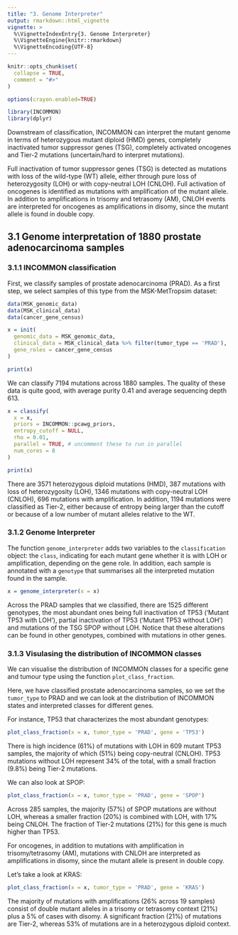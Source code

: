 ```yaml
---
title: "3. Genome Interpreter"
output: rmarkdown::html_vignette
vignette: >
  %\VignetteIndexEntry{3. Genome Interpreter}
  %\VignetteEngine{knitr::rmarkdown}
  %\VignetteEncoding{UTF-8}
---
```


```r
knitr::opts_chunk$set(
  collapse = TRUE,
  comment = "#>"
)

options(crayon.enabled=TRUE)
```

```r
library(INCOMMON)
library(dplyr)
```

Downstream of classification, INCOMMON can interpret the mutant genome in terms of
heterozygous mutant diploid (HMD) genes, completely inactivated tumor suppressor genes (TSG), completely activated oncogenes and Tier-2 mutations (uncertain/hard to interpret mutations). 

Full inactivation of tumor suppressor genes (TSG) is detected as
mutations with loss of the wild-type (WT) allele, either through pure loss of heterozygosity (LOH) or with copy-neutral LOH (CNLOH). Full activation of oncogenes is identified as 
mutations with amplification of the mutant allele. In addition to amplifications in trisomy 
and tetrasomy (AM), CNLOH events are interpreted for oncogenes as amplifications in disomy,
since the mutant allele is found in double copy.

## 3.1 Genome interpretation of 1880 prostate adenocarcinoma samples

### 3.1.1 INCOMMON classification

First, we classify samples of prostate adenocarcinoma (PRAD). As a first step, we select samples of this type from the MSK-MetTropsim dataset:

```r
data(MSK_genomic_data)
data(MSK_clinical_data)
data(cancer_gene_census)

x = init(
  genomic_data = MSK_genomic_data,
  clinical_data = MSK_clinical_data %>% filter(tumor_type == 'PRAD'),
  gene_roles = cancer_gene_census
)

print(x)
```

We can classify 7194 mutations across 1880 samples. The quality of these data is quite good, with average purity 0.41 and average sequencing depth 613.

```r
x = classify(
  x = x,
  priors = INCOMMON::pcawg_priors,
  entropy_cutoff = NULL,
  rho = 0.01,
  parallel = TRUE, # uncomment these to run in parallel
  num_cores = 8
)
```

```r
print(x)
```

There are 3571 heterozygous diploid mutations (HMD), 387 mutations with loss of 
heterozygosity (LOH), 1346 mutations with copy-neutral LOH (CNLOH), 696 mutations
with amplification. In addition, 1194 mutations were classified as Tier-2, either 
because of entropy being larger than the cutoff or because of a low number of mutant
alleles relative to the WT.

### 3.1.2 Genome Interpreter

The function `genome_interpreter` adds two variables to the `classification` object:
the `class`, indicating for each mutant gene whether it is with LOH or amplification,
depending on the gene role. In addition, each sample is annotated with a `genotype` 
that summarises all the interpreted mutation found in the sample.

```r
x = genome_interpreter(x = x)
```

Across the PRAD samples that we classified, there are 1525 different genotypes, the
most abundant ones being full inactivation of TP53 ('Mutant TP53 with LOH'), partial 
inactivation of TP53 ('Mutant TP53 without LOH') and mutations of the TSG SPOP without LOH. 
Notice that these alterations can be found in other genotypes, combined with mutations in other genes.

### 3.1.3 Visulasing the distribution of INCOMMON classes

We can visualise the distribution of INCOMMON classes for a specific gene and tumour
type using the function `plot_class_fraction`.

Here, we have classified prostate adenocarcinoma samples, so we set the `tumor_type` to PRAD and we can look at the distribution of INCOMMON states and interpreted classes for different genes.

For instance, TP53 that characterizes the most abundant genotypes:  

```r
plot_class_fraction(x = x, tumor_type = 'PRAD', gene = 'TP53')
```

There is high incidence (61%) of mutations with LOH in 609 mutant TP53 samples, the majority of which (51%) being copy-neutral (CNLOH). TP53 mutations without LOH represent 34% of the total, with a small fraction (9.8%) being Tier-2 mutations.

We can also look at SPOP:

```r
plot_class_fraction(x = x, tumor_type = 'PRAD', gene = 'SPOP')
```
Across 285 samples, the majority (57%) of SPOP mutations are without LOH, whereas a smaller fraction (20%) is combined with LOH, with 17% being CNLOH. The fraction of Tier-2 mutations (21%) for this gene is much higher than TP53.

For oncogenes, in addition to mutations with amplification in trisomy/tetrasomy (AM), mutations with CNLOH are interpreted as amplifications in disomy, since the mutant allele is present in double copy.

Let's take a look at KRAS:

```r
plot_class_fraction(x = x, tumor_type = 'PRAD', gene = 'KRAS')
```

The majority of mutations with amplifications (26% across 19 samples) consist of double mutant alleles in a trisomy or tetrasomy context (21%) plus a 5% of cases with disomy. A significant fraction (21%) of mutations are Tier-2, whereas 53% of mutations are in a heterozygous diploid context.
